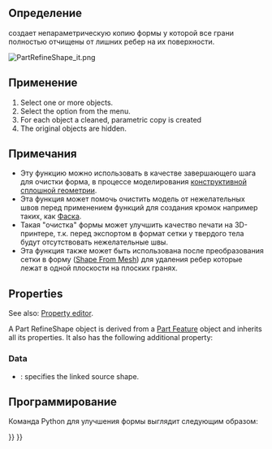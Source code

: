 <languages/>

<div class="mw-translate-fuzzy">
{{Docnav/ru
|[[Part_ElementCopy/ru|Создать копию элемента формы]]
|[[Part_CheckGeometry/ru|Проверка геометрии]]
|[[Part_Workbench/ru|Верстак Part]]
|IconL=Part_ElementCopy.svg
|IconR=Part_CheckGeometry.svg
|IconC=Workbench_Part.svg
}}
</div>

<div class="mw-translate-fuzzy">
{{GuiCommand/ru
|Name/ru=Улучшить форму
|Name=Part_RefineShape
|MenuLocation=Деталь → Создать копию → Refine Shape
|Workbenches=[[Part_Workbench/ru|Part]]
|SeeAlso=[[Part_SimpleCopy/ru|Создать простую копию]], [[Part_TransformedCopy/ru|Создать преобразованную копию]], [[Part_ElementCopy/ru|Создать копию элемента формы]], [[OpenSCAD_RefineShapeFeature/ru|Элемент закрепления фигуры]]
}}
</div>

<span id="Description"></span>
==Определение==

<div class="mw-translate-fuzzy">
{{Button|[[Image:Part_RefineShape.svg|16px]] [[Part_RefineShape/ru|Улучшить форму]]}} создает непараметрическую копию формы у которой все грани полностью отчищены от лишних ребер на их поверхности.
</div>

[[File:PartRefineShape_it.png]]
{{Caption|Original with 11 faces (left), and refined copy with 7 faces (right).}}

<span id="Usage"></span>
==Применение==

# Select one or more objects.
# Select the {{MenuCommand|Part → Create a copy → [[Image:Part_RefineShape.svg|16px]] Refine shape}} option from the menu.
# For each object a cleaned, parametric copy is created
# The original objects are hidden.

<span id="Notes"></span>
== Примечания ==

<div class="mw-translate-fuzzy">
* Эту функцию можно использовать в качестве завершающего шага для очистки форма, в процессе моделирования [[constructive solid geometry/ru|конструктивной сплошной геометрии]].
* Эта функция может помочь очистить модель от нежелательных швов перед применением функций для создания кромок например таких, как [[Part_Fillet/ru|Фаска]].
* Такая "очистка" формы может улучшить качество печати на 3D-принтере, т.к. перед экспортом в формат сетки у твердого тела будут отсутствовать нежелательные швы.
* Эта функция также может быть использована после преобразования сетки в форму ([[Part_ShapeFromMesh/ru|Shape From Mesh]]) для удаления ребер которые лежат в одной плоскости на плоских гранях.
</div>

==Properties==

See also: [[Property_editor|Property editor]].

A Part RefineShape object is derived from a [[Part_Feature|Part Feature]] object and inherits all its properties. It also has the following additional property:

===Data===

{{TitleProperty|Refine}}

* {{PropertyData|Source|Link}}: specifies the linked source shape.

<span id="Scripting"></span>
==Программирование==

Команда Python для улучшения формы выглядит следующим образом:

{{Code|code=
shape.removeSplitter()
}}


<div class="mw-translate-fuzzy">
{{Docnav/ru
|[[Part_ElementCopy/ru|Создать копию элемента формы]]
|[[Part_CheckGeometry/ru|Проверка геометрии]]
|[[Part_Workbench/ru|Верстак Part]]
|IconL=Part_ElementCopy.svg
|IconR=Part_CheckGeometry.svg
|IconC=Workbench_Part.svg
}}
</div>

{{Part_Tools_navi{{#translation:}}}}
{{Userdocnavi{{#translation:}}}}
